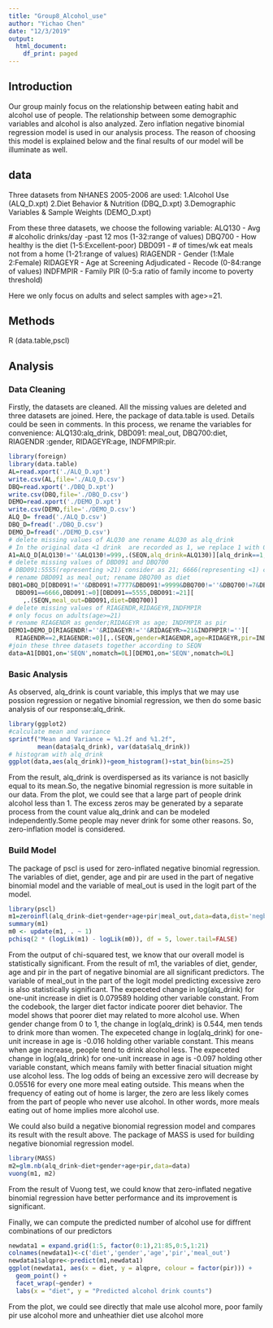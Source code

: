 ```yaml
---
title: "Group8_Alcohol_use"
author: "Yichao Chen"
date: "12/3/2019"
output:
  html_document:
    df_print: paged
---
```

## Introduction
Our group mainly focus on the relationship between eating habit and alcohol use of people. The relationship between some demographic variables and alcohol is also analyzed. Zero inflation negative binomial regression model is used in our analysis process. The reason of choosing this model is explained below and the final results of our model will be illuminate as well.

## data
Three datasets from NHANES 2005-2006  are used:\newline
1.Alcohol Use (ALQ_D.xpt)\newline
2.Diet Behavior & Nutrition (DBQ_D.xpt)\newline
3.Demographic Variables & Sample Weights (DEMO_D.xpt)\newline

From these three datasets, we choose the following variable:
ALQ130 - Avg # alcoholic drinks/day -past 12 mos (1-32:range of values)\newline
DBQ700 - How healthy is the diet (1-5:Excellent-poor)\newline
DBD091 - # of times/wk eat meals not from a home (1-21:range of values)\newline
RIAGENDR - Gender (1:Male 2:Female)\newline
RIDAGEYR - Age at Screening Adjudicated - Recode (0-84:range of values)\newline
INDFMPIR - Family PIR (0-5:a ratio of family income to poverty threshold)\newline

Here we only focus on adults and select samples with age>=21.

## Methods
R (data.table,pscl)

## Analysis

### Data Cleaning
Firstly, the datasets are cleaned. All the missing values are deleted and three datasets are joined. Here, the package of data.table is used. Details could be seen in comments. In this process, we rename the variables for convenience: ALQ130:alq_drink, DBD091: meal_out, DBQ700:diet, RIAGENDR :gender, RIDAGEYR:age, INDFMPIR:pir.

```r
library(foreign)
library(data.table)
AL=read.xport('./ALQ_D.xpt')
write.csv(AL,file='./ALQ_D.csv')
DBQ=read.xport('./DBQ_D.xpt')
write.csv(DBQ,file='./DBQ_D.csv')
DEMO=read.xport('./DEMO_D.xpt')
write.csv(DEMO,file='./DEMO_D.csv')
ALQ_D= fread('./ALQ_D.csv')
DBQ_D=fread('./DBQ_D.csv')
DEMO_D=fread('./DEMO_D.csv')
# delete missing values of ALQ30 ane rename ALQ30 as alq_drink
# In the original data <1 drink  are recorded as 1, we replace 1 with 0 here
A1=ALQ_D[ALQ130!=''&ALQ130!=999,.(SEQN,alq_drink=ALQ130)][alq_drink==1,alq_drink:=0]
# delete missing values of DBD091 and DBQ700
# DBD091:5555(representing >21) consider as 21; 6666(representing <1) consider as 0
# rename DBD091 as meal_out; rename DBQ700 as diet
DBQ1=DBQ_D[DBD091!=''&DBD091!=7777&DBD091!=9999&DBQ700!=''&DBQ700!=7&DBQ700!=9][
  DBD091==6666,DBD091:=0][DBD091==5555,DBD091:=21][
    ,.(SEQN,meal_out=DBD091,diet=DBQ700)]
# delete missing values of RIAGENDR,RIDAGEYR,INDFMPIR
# only focus on adults(age>=21)
# rename RIAGENDR as gender;RIDAGEYR as age; INDFMPIR as pir
DEMO1=DEMO_D[RIAGENDR!=''&RIDAGEYR!=''&RIDAGEYR>=21&INDFMPIR!=''][
  RIAGENDR==2,RIAGENDR:=0][,.(SEQN,gender=RIAGENDR,age=RIDAGEYR,pir=INDFMPIR)]
#join these three datasets together according to SEQN
data=A1[DBQ1,on='SEQN',nomatch=0L][DEMO1,on='SEQN',nomatch=0L]
```


### Basic Analysis
As observed, alq_drink is count variable, this implys that we may use possion regression or negative binomial regression, we then do some basic analysis of our response:alq_drink.
```r
library(ggplot2)
#calculate mean and variance
sprintf("Mean and Variance = %1.2f and %1.2f", 
        mean(data$alq_drink), var(data$alq_drink))
# histogram with alq_drink
ggplot(data,aes(alq_drink))+geom_histogram()+stat_bin(bins=25)
```
From the result, alq_drink is overdispersed as its variance is not basiclly equal to its mean.So, the negative binomial regression is more suitable in our data. From the plot, we could see that a large part of people drink alcohol less than 1. The excess zeros may be generated by a separate process from the count value alq_drink and can be modeled independently.Some people may never drink for some other reasons. So, zero-inflation model is considered.


### Build Model
The package of pscl is used for zero-inflated negative binomial regression.
The variables of diet, gender, age and pir are used in the part of negative binomial model and the variable of meal_out is used in the logit part of the model.
```r
library(pscl)
m1=zeroinfl(alq_drink~diet+gender+age+pir|meal_out,data=data,dist='negbin',EM=TRUE)
summary(m1)
m0 <- update(m1, . ~ 1)
pchisq(2 * (logLik(m1) - logLik(m0)), df = 5, lower.tail=FALSE)
```
From the output of chi-squared test, we know that our overall model is statistically significant. \newline
From the result of m1, the variables of diet, gender, age and pir  in the part of negative binomial are all significant predictors. The variable of meal_out in the part of the logit model predicting excessive zero is also statistically significant.\newline
The expeceted change in log(alq_drink) for one-unit increase in diet is 0.079589 holding other variable constant. From the codebook, the larger diet factor indicate poorer diet behavior. The model shows that poorer diet may related to more alcohol use.\newline
When gender change from 0 to 1, the change in log(alq_drink) is 0.544, men tends to drink more than women.\newline
The expeceted change in log(alq_drink) for one-unit increase in age is -0.016 holding other variable constant. This means when age increase, people tend to drink alcohol less.\newline
The expeceted change in log(alq_drink) for one-unit increase in age is -0.097 holding other variable constant, which means family with better finacial situation might use alcohol less.\newline
The log odds of being an excessive zero will decrease by 0.05516 for every one more meal eating outside. This means when the frequency of eating out of home is larger, the zero are less likely comes from the part of people who never use alcohol. In other words, more meals eating out of home implies more alcohol use.

We could also build a negative bionomial regression model and compares its result with the result above. The package of MASS is used for building negative bionomial regression model.

```r
library(MASS)
m2=glm.nb(alq_drink~diet+gender+age+pir,data=data)
vuong(m1, m2)
```
From the result of Vuong test, we could know that zero-inflated negative binomial regression have better performance and its improvement is significant.

Finally, we can compute the predicted number of alcohol use for diffrent combinations of our predictors
```r
newdata1 = expand.grid(1:5, factor(0:1),21:85,0:5,1:21)
colnames(newdata1)<-c('diet','gender','age','pir','meal_out')
newdata1$alqpre<-predict(m1,newdata1)
ggplot(newdata1, aes(x = diet, y = alqpre, colour = factor(pir))) +
  geom_point() +
  facet_wrap(~gender) +
  labs(x = "diet", y = "Predicted alcohol drink counts")
```
From the plot, we could see directly that male use alcohol more, poor family pir use alcohol more and unheathier diet use alcohol more
